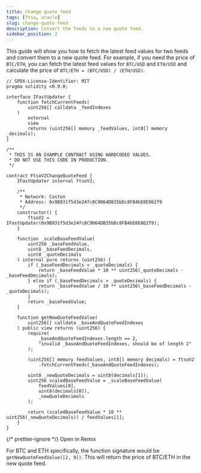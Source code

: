 ```yaml
---
title: Change quote feed
tags: [ftso, oracle]
slug: change-quote-feed
description: Convert the feeds to a new quote feed.
sidebar_position: 2
---
```



This guide will show you how to fetch the latest feed values for two feeds and convert them to a new quote feed. For example, if you need the price of `BTC/ETH`, you can fetch the latest feed values for `BTC/USD` and `ETH/USD` and calculate the price of `BTC/ETH = (BTC/USD) / (ETH/USD)`.

```solidity title="FtsoV2ChangeQuoteFeed.sol"// SPDX-License-Identifier: MIT
// SPDX-License-Identifier: MIT
pragma solidity <0.9.0;

interface IFastUpdater {
    function fetchCurrentFeeds(
        uint256[] calldata _feedIndexes
    )
        external
        view
        returns (uint256[] memory _feedValues, int8[] memory _decimals);
}

/**
 * THIS IS AN EXAMPLE CONTRACT USING HARDCODED VALUES.
 * DO NOT USE THIS CODE IN PRODUCTION.
 */

contract FtsoV2ChangeQuoteFeed {
    IFastUpdater internal ftsoV2;

    /**
     * Network: Coston
     * Address: 0x9B931f5d3e24fc8C9064DB35bDc8FB4bE0E862f9
     */
    constructor() {
        ftsoV2 = IFastUpdater(0x9B931f5d3e24fc8C9064DB35bDc8FB4bE0E862f9);
    }

    function _scaleBaseFeedValue(
        uint256 _baseFeedValue,
        uint8 _baseFeedDecimals,
        uint8 _quoteDecimals
    ) internal pure returns (uint256) {
        if (_baseFeedDecimals < _quoteDecimals) {
            return _baseFeedValue * 10 ** uint256(_quoteDecimals - _baseFeedDecimals);
        } else if (_baseFeedDecimals > _quoteDecimals) {
            return _baseFeedValue / 10 ** uint256(_baseFeedDecimals - _quoteDecimals);
        }
        return _baseFeedValue;
    }

    function getNewQuoteFeedValue(
        uint256[] calldata _baseAndQuoteFeedIndexes
    ) public view returns (uint256) {
        require(
            _baseAndQuoteFeedIndexes.length == 2,
            "invalid _baseAndQuoteFeedIndexes, should be of length 2"
        );

        (uint256[] memory feedValues, int8[] memory decimals) = ftsoV2
            .fetchCurrentFeeds(_baseAndQuoteFeedIndexes);

        uint8 _newQuoteDecimals = uint8(decimals[1]);
        uint256 scaledBaseFeedValue = _scaleBaseFeedValue(
            feedValues[0],
            uint8(decimals[0]),
            _newQuoteDecimals
        );

        return (scaledBaseFeedValue * 10 ** uint256(_newQuoteDecimals)) / feedValues[1];
    }
}
```

{/* prettier-ignore */}
<Remix href="https://remix.ethereum.org/#version=soljson-v0.8.25+commit.b61c2a91.js&optimize=true&runs=200&gist=d6181b71e7932701efbc6c3c78898f5a">Open in Remix</Remix>

For BTC and ETH specifically, the function signature would be `getNewQuoteFeedValue([2, 9])`. This will return the price of BTC/ETH in the new quote feed.
